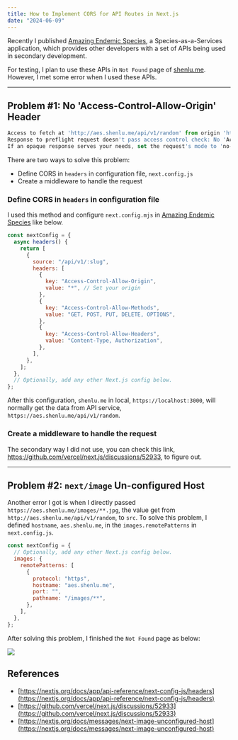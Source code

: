 ```yaml
---
title: How to Implement CORS for API Routes in Next.js
date: "2024-06-09"
---
```


Recently I published [Amazing Endemic Species](https://aes.shenlu.me), a Species-as-a-Services application,
which provides other developers with a set of APIs being used in secondary development.

For testing, I plan to use these APIs in `Not Found` page of [shenlu.me](https://shenlu.me). However, I met some error when
I used these APIs.

---

## Problem #1: No 'Access-Control-Allow-Origin' Header

```js
Access to fetch at 'http://aes.shenlu.me/api/v1/random' from origin 'http://localhost:1200' has been blocked by CORS policy:
Response to preflight request doesn't pass access control check: No 'Access-Control-Allow-Origin' header is present on the requested resource.
If an opaque response serves your needs, set the request's mode to 'no-cors' to fetch the resource with CORS disabled.
```

There are two ways to solve this problem:

- Define CORS in `headers` in configuration file, `next.config.js`
- Create a middleware to handle the request

### Define CORS in `headers` in configuration file

I used this method and configure `next.config.mjs` in
[Amazing Endemic Species](https://github.com/shenlu89/amazing-endemic-species/blob/main/next.config.mjs) like below.

```js
const nextConfig = {
  async headers() {
    return [
      {
        source: "/api/v1/:slug",
        headers: [
          {
            key: "Access-Control-Allow-Origin",
            value: "*", // Set your origin
          },
          {
            key: "Access-Control-Allow-Methods",
            value: "GET, POST, PUT, DELETE, OPTIONS",
          },
          {
            key: "Access-Control-Allow-Headers",
            value: "Content-Type, Authorization",
          },
        ],
      },
    ];
  },
  // Optionally, add any other Next.js config below.
};
```

After this configuration, `shenlu.me` in local, `https://localhost:3000`, will normally get the data from API service,
`https://aes.shenlu.me/api/v1/random`.

### Create a middleware to handle the request

The secondary way I did not use, you can check this link, https://github.com/vercel/next.js/discussions/52933, to figure out.

---

## Problem #2: `next/image` Un-configured Host

Another error I got is when I directly passed `https://aes.shenlu.me/images/**.jpg`,
the value get from `http://aes.shenlu.me/api/v1/random`, to `src`. To solve this problem,
I defined `hostname`, `aes.shenlu.me`, in the `images.remotePatterns` in `next.config.js`.

```js
const nextConfig = {
  // Optionally, add any other Next.js config below.
  images: {
    remotePatterns: [
      {
        protocol: "https",
        hostname: "aes.shenlu.me",
        port: "",
        pathname: "/images/**",
      },
    ],
  },
};
```

After solving this problem, I finished the `Not Found` page as below:

![](/images/content/how-to-implement-cors-for-api-routes-nextjs/404.png)

## References

- [https://nextjs.org/docs/app/api-reference/next-config-js/headers](https://nextjs.org/docs/app/api-reference/next-config-js/headers)
- [https://github.com/vercel/next.js/discussions/52933](https://github.com/vercel/next.js/discussions/52933)
- [https://nextjs.org/docs/messages/next-image-unconfigured-host](https://nextjs.org/docs/messages/next-image-unconfigured-host)
